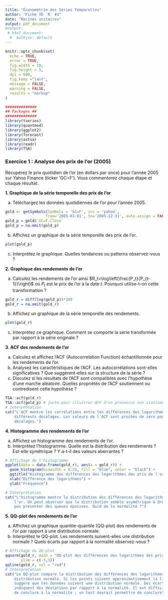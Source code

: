```yaml
---
title: "Économétrie des Séries Temporelles"
author: "Fiche TD `R` #3"
date: "Racines unitaires"
output: pdf_document
#output:
 # html_document:
  #  mathjax: default
---
```

 
```r
knitr::opts_chunk$set(
  echo = TRUE,
  error = TRUE,
  fig.width = 10, 
  fig.height = 5,
  dpi = 600,
  fig.keep ="last",
  message = FALSE,
  warning = FALSE,
  results = "markup"
)
```



```r
##############
## Packages ##
##############
library(tseries)
library(quantmod)
library(ggplot2)
library(forecast)
library(astsa)
library(readr)
library(TSA)
```


### Exercice 1 : Analyse des prix de l'or (2005)

Récupérez le prix quotidien de l'or (en dollars par once) pour l'année 2005 sur Yahoo Finance (ticker 'GC=F'). Vous commenterez chaque étape et chaque résultat.
  
**1. Graphique de la série temporelle des prix de l'or**

a. Téléchargez les données quotidiennes de l'or pour l'année 2005.
```r
gold <- getSymbols(Symbols = 'GC=F', src = 'yahoo', 
                  from='2005-01-01', to='2005-12-31', auto.assign = FALSE)
gold_p = gold$`GC=F.Close`
gold_p = na.omit(gold_p)
```

b. Affichez un graphique de la série temporelle des prix de l'or.
```r
plot(gold_p)
```

c. Interprétez le graphique. Quelles tendances ou patterns observez-vous ?

**2. Graphique des rendements de l'or** 

a. Calculez les rendements de l'or ainsi $R_t=\log\left(\frac{P_t}{P_{t-1}}\right)$ où $P_t$ est le prix de l'or à la date $t$. Pourquoi utilise-t-on cette transformation ?
```r
gold_r = diff(log(gold_p))*100
gold_r = na.omit(gold_r)
```

b. Affichez un graphique de la série temporelle des rendements.
```r
plot(gold_r)
```

c. Interprétez ce graphique. Comment se comporte la série transformée par rapport à la série originale ?

**3. ACF des rendements de l'or**

a. Calculez et affichez l'ACF (Autocorrelation Function) échantillonnée pour les rendements de l'or.
b. Analysez les caractéristiques de l'ACF. Les autocorrélations sont-elles significatives ? Que suggèrent-elles sur la structure de la série ?
c. Discutez si les résultats de l'ACF sont compatibles avec l'hypothèse d'une marche aléatoire. Quelles propriétés de l'ACF soutiennent ou contredisent cette hypothèse ?
```r
TSA::acf(gold_r)
TSA::acf(gold_p) # juste pour illustrer ACF d'un processus non stationnaire
# Interprétation
cat("L'ACF montre les corrélations entre les différences des logarithmes des prix à
    différents décalages. Les valeurs de l'ACF sont proches de zéro pour tous les
    décalages.")
```

**4. Histogramme des rendements de l'or**

a. Affichez un histogramme des rendements de l'or.
b. Interprétez l'histogramme. Quelle est la distribution des rendements ? Est-elle symétrique ? Y a-t-il des valeurs aberrantes ?
```r
# Affichage de l'histogramme
ggplot(data = data.frame(gold_r), aes(x = gold_r)) +
  geom_histogram(binwidth = 0.25, fill = "blue", color = "black") +
  ggtitle("Histogramme des différences des logarithmes des prix de l'or") +
  xlab("Différence des logarithmes") +
  ylab("Fréquence")

# Interprétation
cat("L'histogramme montre la distribution des différences des logarithmes des prix de
    l'or. On peut observer que la distribution semble asymétrique à droite et ne semblant
    pas présenter des queues épaisses. Quid de la normalité ?")
```

**5. QQ-plot des rendements de l'or**

a. Affichez un graphique quantile-quantile (QQ-plot) des rendements de l'or par rapport à une distribution normale.
b. Interprétez le QQ-plot. Les rendements suivent-elles une distribution normale ? Quels écarts par rapport à la normalité observez-vous ?
```r
# Affichage du QQ-plot
qqnorm(gold_r, main = "QQ-plot des différences des logarithmes des prix de l'or",
       ylim = c(-3,3))
qqline(gold_r, col = "red")
# Interprétation
cat("Le QQ-plot compare la distribution des différences des logarithmes des prix à une
    distribution normale. Si les points suivent approximativement la ligne rouge, cela
    suggère que les données suivent une distribution normale. Des écarts importants
    indiquent des déviations par rapport à la normalité. Il est difficile par observation
    de conclure à la normalite ; un test devrait permettre de conclure")
```
